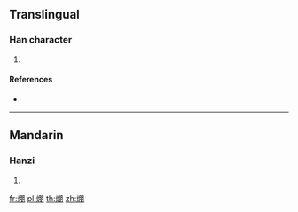{{character info/new}}
==Translingual==

===Han character===
{{Han char|rn=86|rad=火|as=08|sn=12|four=|canj=FBB|ids=⿰火朋}}

# {{defn|Han|sort=火08}}

====References====
* {{Han ref|kx=0674.120|dkj=19126|hdz=32210.040|uh=7129|ud=28969}}

----

==Mandarin==

===Hanzi===
{{cmn-hanzi|pin=[[pīng]] ([[ping1]])|wg=p'ing<sup>1</sup>}}

# {{defn|lang=cmn|sort=火08}}

[[fr:焩]]
[[pl:焩]]
[[th:焩]]
[[zh:焩]]